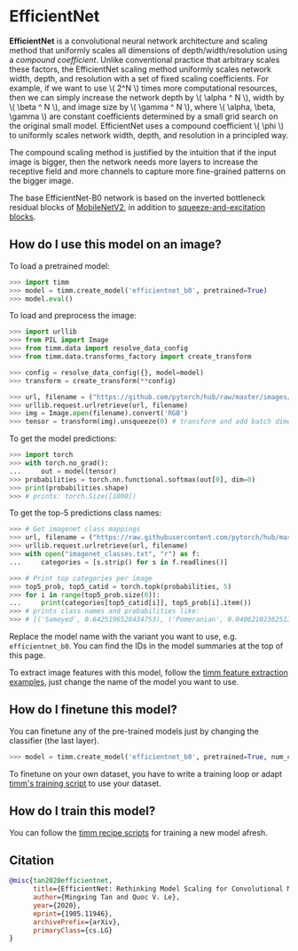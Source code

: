 # EfficientNet

**EfficientNet** is a convolutional neural network architecture and scaling method that uniformly scales all dimensions of depth/width/resolution using a *compound coefficient*. Unlike conventional practice that arbitrary scales  these factors, the EfficientNet scaling method uniformly scales network width, depth, and resolution with a set of fixed scaling coefficients. For example, if we want to use \\( 2^N \\) times more computational resources, then we can simply increase the network depth by \\( \alpha ^ N \\),  width by \\( \beta ^ N \\), and image size by \\( \gamma ^ N \\), where \\( \alpha, \beta, \gamma \\) are constant coefficients determined by a small grid search on the original small model. EfficientNet uses a compound coefficient \\( \phi \\) to uniformly scales network width, depth, and resolution in a  principled way.

The compound scaling method is justified by the intuition that if the input image is bigger, then the network needs more layers to increase the receptive field and more channels to capture more fine-grained patterns on the bigger image.

The base EfficientNet-B0 network is based on the inverted bottleneck residual blocks of [MobileNetV2](https://paperswithcode.com/method/mobilenetv2), in addition to [squeeze-and-excitation blocks](https://paperswithcode.com/method/squeeze-and-excitation-block).

## How do I use this model on an image?

To load a pretrained model:

```py
>>> import timm
>>> model = timm.create_model('efficientnet_b0', pretrained=True)
>>> model.eval()
```

To load and preprocess the image:

```py
>>> import urllib
>>> from PIL import Image
>>> from timm.data import resolve_data_config
>>> from timm.data.transforms_factory import create_transform

>>> config = resolve_data_config({}, model=model)
>>> transform = create_transform(**config)

>>> url, filename = ("https://github.com/pytorch/hub/raw/master/images/dog.jpg", "dog.jpg")
>>> urllib.request.urlretrieve(url, filename)
>>> img = Image.open(filename).convert('RGB')
>>> tensor = transform(img).unsqueeze(0) # transform and add batch dimension
```

To get the model predictions:

```py
>>> import torch
>>> with torch.no_grad():
...     out = model(tensor)
>>> probabilities = torch.nn.functional.softmax(out[0], dim=0)
>>> print(probabilities.shape)
>>> # prints: torch.Size([1000])
```

To get the top-5 predictions class names:

```py
>>> # Get imagenet class mappings
>>> url, filename = ("https://raw.githubusercontent.com/pytorch/hub/master/imagenet_classes.txt", "imagenet_classes.txt")
>>> urllib.request.urlretrieve(url, filename)
>>> with open("imagenet_classes.txt", "r") as f:
...     categories = [s.strip() for s in f.readlines()]

>>> # Print top categories per image
>>> top5_prob, top5_catid = torch.topk(probabilities, 5)
>>> for i in range(top5_prob.size(0)):
...     print(categories[top5_catid[i]], top5_prob[i].item())
>>> # prints class names and probabilities like:
>>> # [('Samoyed', 0.6425196528434753), ('Pomeranian', 0.04062102362513542), ('keeshond', 0.03186424449086189), ('white wolf', 0.01739676296710968), ('Eskimo dog', 0.011717947199940681)]
```

Replace the model name with the variant you want to use, e.g. `efficientnet_b0`. You can find the IDs in the model summaries at the top of this page.

To extract image features with this model, follow the [timm feature extraction examples](../feature_extraction), just change the name of the model you want to use.

## How do I finetune this model?

You can finetune any of the pre-trained models just by changing the classifier (the last layer).

```py
>>> model = timm.create_model('efficientnet_b0', pretrained=True, num_classes=NUM_FINETUNE_CLASSES)
```
To finetune on your own dataset, you have to write a training loop or adapt [timm's training
script](https://github.com/rwightman/pytorch-image-models/blob/master/train.py) to use your dataset.

## How do I train this model?

You can follow the [timm recipe scripts](../scripts) for training a new model afresh.

## Citation

```BibTeX
@misc{tan2020efficientnet,
      title={EfficientNet: Rethinking Model Scaling for Convolutional Neural Networks},
      author={Mingxing Tan and Quoc V. Le},
      year={2020},
      eprint={1905.11946},
      archivePrefix={arXiv},
      primaryClass={cs.LG}
}
```

<!--
Type: model-index
Collections:
- Name: EfficientNet
  Paper:
    Title: 'EfficientNet: Rethinking Model Scaling for Convolutional Neural Networks'
    URL: https://paperswithcode.com/paper/efficientnet-rethinking-model-scaling-for
Models:
- Name: efficientnet_b0
  In Collection: EfficientNet
  Metadata:
    FLOPs: 511241564
    Parameters: 5290000
    File Size: 21376743
    Architecture:
    - 1x1 Convolution
    - Average Pooling
    - Batch Normalization
    - Convolution
    - Dense Connections
    - Dropout
    - Inverted Residual Block
    - Squeeze-and-Excitation Block
    - Swish
    Tasks:
    - Image Classification
    Training Data:
    - ImageNet
    ID: efficientnet_b0
    Layers: 18
    Crop Pct: '0.875'
    Image Size: '224'
    Interpolation: bicubic
  Code: https://github.com/rwightman/pytorch-image-models/blob/a7f95818e44b281137503bcf4b3e3e94d8ffa52f/timm/models/efficientnet.py#L1002
  Weights: https://github.com/rwightman/pytorch-image-models/releases/download/v0.1-weights/efficientnet_b0_ra-3dd342df.pth
  Results:
  - Task: Image Classification
    Dataset: ImageNet
    Metrics:
      Top 1 Accuracy: 77.71%
      Top 5 Accuracy: 93.52%
- Name: efficientnet_b1
  In Collection: EfficientNet
  Metadata:
    FLOPs: 909691920
    Parameters: 7790000
    File Size: 31502706
    Architecture:
    - 1x1 Convolution
    - Average Pooling
    - Batch Normalization
    - Convolution
    - Dense Connections
    - Dropout
    - Inverted Residual Block
    - Squeeze-and-Excitation Block
    - Swish
    Tasks:
    - Image Classification
    Training Data:
    - ImageNet
    ID: efficientnet_b1
    Crop Pct: '0.875'
    Image Size: '240'
    Interpolation: bicubic
  Code: https://github.com/rwightman/pytorch-image-models/blob/a7f95818e44b281137503bcf4b3e3e94d8ffa52f/timm/models/efficientnet.py#L1011
  Weights: https://github.com/rwightman/pytorch-image-models/releases/download/v0.1-weights/efficientnet_b1-533bc792.pth
  Results:
  - Task: Image Classification
    Dataset: ImageNet
    Metrics:
      Top 1 Accuracy: 78.71%
      Top 5 Accuracy: 94.15%
- Name: efficientnet_b2
  In Collection: EfficientNet
  Metadata:
    FLOPs: 1265324514
    Parameters: 9110000
    File Size: 36788104
    Architecture:
    - 1x1 Convolution
    - Average Pooling
    - Batch Normalization
    - Convolution
    - Dense Connections
    - Dropout
    - Inverted Residual Block
    - Squeeze-and-Excitation Block
    - Swish
    Tasks:
    - Image Classification
    Training Data:
    - ImageNet
    ID: efficientnet_b2
    Crop Pct: '0.875'
    Image Size: '260'
    Interpolation: bicubic
  Code: https://github.com/rwightman/pytorch-image-models/blob/a7f95818e44b281137503bcf4b3e3e94d8ffa52f/timm/models/efficientnet.py#L1020
  Weights: https://github.com/rwightman/pytorch-image-models/releases/download/v0.1-weights/efficientnet_b2_ra-bcdf34b7.pth
  Results:
  - Task: Image Classification
    Dataset: ImageNet
    Metrics:
      Top 1 Accuracy: 80.38%
      Top 5 Accuracy: 95.08%
- Name: efficientnet_b2a
  In Collection: EfficientNet
  Metadata:
    FLOPs: 1452041554
    Parameters: 9110000
    File Size: 49369973
    Architecture:
    - 1x1 Convolution
    - Average Pooling
    - Batch Normalization
    - Convolution
    - Dense Connections
    - Dropout
    - Inverted Residual Block
    - Squeeze-and-Excitation Block
    - Swish
    Tasks:
    - Image Classification
    Training Data:
    - ImageNet
    ID: efficientnet_b2a
    Crop Pct: '1.0'
    Image Size: '288'
    Interpolation: bicubic
  Code: https://github.com/rwightman/pytorch-image-models/blob/a7f95818e44b281137503bcf4b3e3e94d8ffa52f/timm/models/efficientnet.py#L1029
  Weights: https://github.com/rwightman/pytorch-image-models/releases/download/v0.1-weights/efficientnet_b3_ra2-cf984f9c.pth
  Results:
  - Task: Image Classification
    Dataset: ImageNet
    Metrics:
      Top 1 Accuracy: 80.61%
      Top 5 Accuracy: 95.32%
- Name: efficientnet_b3
  In Collection: EfficientNet
  Metadata:
    FLOPs: 2327905920
    Parameters: 12230000
    File Size: 49369973
    Architecture:
    - 1x1 Convolution
    - Average Pooling
    - Batch Normalization
    - Convolution
    - Dense Connections
    - Dropout
    - Inverted Residual Block
    - Squeeze-and-Excitation Block
    - Swish
    Tasks:
    - Image Classification
    Training Data:
    - ImageNet
    ID: efficientnet_b3
    Crop Pct: '0.904'
    Image Size: '300'
    Interpolation: bicubic
  Code: https://github.com/rwightman/pytorch-image-models/blob/a7f95818e44b281137503bcf4b3e3e94d8ffa52f/timm/models/efficientnet.py#L1038
  Weights: https://github.com/rwightman/pytorch-image-models/releases/download/v0.1-weights/efficientnet_b3_ra2-cf984f9c.pth
  Results:
  - Task: Image Classification
    Dataset: ImageNet
    Metrics:
      Top 1 Accuracy: 82.08%
      Top 5 Accuracy: 96.03%
- Name: efficientnet_b3a
  In Collection: EfficientNet
  Metadata:
    FLOPs: 2600628304
    Parameters: 12230000
    File Size: 49369973
    Architecture:
    - 1x1 Convolution
    - Average Pooling
    - Batch Normalization
    - Convolution
    - Dense Connections
    - Dropout
    - Inverted Residual Block
    - Squeeze-and-Excitation Block
    - Swish
    Tasks:
    - Image Classification
    Training Data:
    - ImageNet
    ID: efficientnet_b3a
    Crop Pct: '1.0'
    Image Size: '320'
    Interpolation: bicubic
  Code: https://github.com/rwightman/pytorch-image-models/blob/a7f95818e44b281137503bcf4b3e3e94d8ffa52f/timm/models/efficientnet.py#L1047
  Weights: https://github.com/rwightman/pytorch-image-models/releases/download/v0.1-weights/efficientnet_b3_ra2-cf984f9c.pth
  Results:
  - Task: Image Classification
    Dataset: ImageNet
    Metrics:
      Top 1 Accuracy: 82.25%
      Top 5 Accuracy: 96.11%
- Name: efficientnet_em
  In Collection: EfficientNet
  Metadata:
    FLOPs: 3935516480
    Parameters: 6900000
    File Size: 27927309
    Architecture:
    - 1x1 Convolution
    - Average Pooling
    - Batch Normalization
    - Convolution
    - Dense Connections
    - Dropout
    - Inverted Residual Block
    - Squeeze-and-Excitation Block
    - Swish
    Tasks:
    - Image Classification
    Training Data:
    - ImageNet
    ID: efficientnet_em
    Crop Pct: '0.882'
    Image Size: '240'
    Interpolation: bicubic
  Code: https://github.com/rwightman/pytorch-image-models/blob/a7f95818e44b281137503bcf4b3e3e94d8ffa52f/timm/models/efficientnet.py#L1118
  Weights: https://github.com/rwightman/pytorch-image-models/releases/download/v0.1-weights/efficientnet_em_ra2-66250f76.pth
  Results:
  - Task: Image Classification
    Dataset: ImageNet
    Metrics:
      Top 1 Accuracy: 79.26%
      Top 5 Accuracy: 94.79%
- Name: efficientnet_es
  In Collection: EfficientNet
  Metadata:
    FLOPs: 2317181824
    Parameters: 5440000
    File Size: 22003339
    Architecture:
    - 1x1 Convolution
    - Average Pooling
    - Batch Normalization
    - Convolution
    - Dense Connections
    - Dropout
    - Inverted Residual Block
    - Squeeze-and-Excitation Block
    - Swish
    Tasks:
    - Image Classification
    Training Data:
    - ImageNet
    ID: efficientnet_es
    Crop Pct: '0.875'
    Image Size: '224'
    Interpolation: bicubic
  Code: https://github.com/rwightman/pytorch-image-models/blob/a7f95818e44b281137503bcf4b3e3e94d8ffa52f/timm/models/efficientnet.py#L1110
  Weights: https://github.com/rwightman/pytorch-image-models/releases/download/v0.1-weights/efficientnet_es_ra-f111e99c.pth
  Results:
  - Task: Image Classification
    Dataset: ImageNet
    Metrics:
      Top 1 Accuracy: 78.09%
      Top 5 Accuracy: 93.93%
- Name: efficientnet_lite0
  In Collection: EfficientNet
  Metadata:
    FLOPs: 510605024
    Parameters: 4650000
    File Size: 18820005
    Architecture:
    - 1x1 Convolution
    - Average Pooling
    - Batch Normalization
    - Convolution
    - Dense Connections
    - Dropout
    - Inverted Residual Block
    - Squeeze-and-Excitation Block
    - Swish
    Tasks:
    - Image Classification
    Training Data:
    - ImageNet
    ID: efficientnet_lite0
    Crop Pct: '0.875'
    Image Size: '224'
    Interpolation: bicubic
  Code: https://github.com/rwightman/pytorch-image-models/blob/a7f95818e44b281137503bcf4b3e3e94d8ffa52f/timm/models/efficientnet.py#L1163
  Weights: https://github.com/rwightman/pytorch-image-models/releases/download/v0.1-weights/efficientnet_lite0_ra-37913777.pth
  Results:
  - Task: Image Classification
    Dataset: ImageNet
    Metrics:
      Top 1 Accuracy: 75.5%
      Top 5 Accuracy: 92.51%
-->
